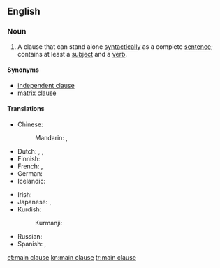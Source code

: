 ==English==

===Noun===
{{en-noun|head=[[main]] [[clause]]}}

# {{grammar}} A clause that can stand alone [[syntactically]] as a complete [[sentence]]; contains at least a [[subject]] and a [[verb]].

====Synonyms====
* [[independent clause]]
* [[matrix clause]]

====Translations====
{{trans-top|grammar: clause that can stand alone syntactically}}
* Chinese:
*: Mandarin: {{t|cmn|主要小句|tr=zhǔyào xiǎojù|sc=Hani}}, {{t|cmn|主句|tr=zhǔjù|sc=Hani}}
* Dutch: {{t-|nl|hoofdzin|m}}, {{t-|nl|bevestigende zin|m}}, {{t-|nl|enkelvoudige zin|m}}
* Finnish: {{t-|fi|päälause}}
* French: {{t-|fr|phrase affirmative|f}}, {{t-|fr|proposition simple|f}}
* German: {{t+|de|Hauptsatz|m}}
* Icelandic: {{t+|is|aðalsetning|f}}
{{trans-mid}}
* Irish: {{t|ga|príomhchlásal|m}}
* Japanese: {{t+|ja|主文|tr=しゅぶん, jūbun|sc=Jpan}}, {{t-|ja|主節|tr=しゅせつ, shusetsu|sc=Jpan}}
* Kurdish:
*: Kurmanji: {{t-|kmr|hevoka sereke|f}}
* Russian: {{t-|ru|главное предложение|n|tr=glávnoje predložénije|sc=Cyrl}}
* Spanish: {{t-|es|oración afirmativa|f}}, {{t+|es|oración simple|f}}
{{trans-bottom}}

[[et:main clause]]
[[kn:main clause]]
[[tr:main clause]]